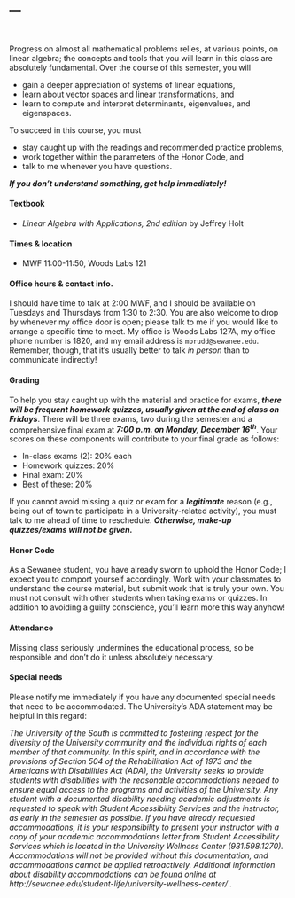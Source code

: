 ---
---

<br>

Progress on almost all mathematical problems relies, at various points, on linear
algebra; the concepts and tools that you will learn in this class are absolutely fundamental.
Over the course of this semester, you will

- gain a deeper appreciation of systems of linear equations, 
- learn about vector spaces and linear transformations, and
- learn to compute and interpret determinants, eigenvalues, and eigenspaces.

To succeed in this course, you must

-   stay caught up with the readings and recommended practice problems,
-   work together within the parameters of the Honor Code, and
-   talk to me whenever you have questions.

***If you don't understand something, get help immediately!***

#### Textbook 

- _Linear Algebra with Applications, 2nd edition_ by Jeffrey Holt

#### Times & location

- MWF 11:00-11:50, Woods Labs 121

#### Office hours & contact info.

I should have time to talk at 2:00 MWF, and I should be available on Tuesdays 
and Thursdays from 1:30 to 2:30. You are also welcome to drop by whenever my office door is open; please talk 
to me if you would like to arrange a specific time to meet. My office is Woods Labs 127A, my office phone 
number is 1820, and my email address is `mbrudd@sewanee.edu`. Remember, though, that it's usually better 
to talk _in person_ than to communicate indirectly!

#### Grading

To help you stay caught up with the material and practice for exams,
***there will be frequent homework quizzes, usually given at the end of class on Fridays***. 
There will be three exams, two during the semester and a comprehensive final 
exam at ***7:00 p.m. on Monday, December 16^th^***. 
Your scores on these components will contribute to your final grade as follows:

-   In-class exams (2): 20% each
-   Homework quizzes: 20%
-   Final exam: 20%
-   Best of these: 20%

If you cannot avoid missing a quiz or exam for a ***legitimate*** 
reason (e.g., being out of town to participate in a University-related activity), 
you must talk to me ahead of time to reschedule. 
***Otherwise, make-up quizzes/exams will not be given.***

#### Honor Code

As a Sewanee student, you have already sworn to uphold the Honor Code; I
expect you to comport yourself accordingly. Work with your classmates to
understand the course material, but submit work that is truly your own.
You must not consult with other students when taking exams or quizzes.
In addition to avoiding a guilty conscience, you’ll learn more this way
anyhow!

#### Attendance

Missing class seriously undermines the educational process, so be
responsible and don’t do it unless absolutely necessary.

#### Special needs

Please notify me immediately if you have any documented special needs
that need to be accommodated. The University's ADA statement may be helpful in this regard:

_The University of the South is committed to fostering respect for the diversity of the University community and the individual rights of each member of that community. In this spirit, and in accordance with the provisions of Section 504 of the Rehabilitation Act of 1973 and the Americans with Disabilities Act (ADA), the University seeks to provide students with disabilities with the reasonable accommodations needed to ensure equal access to the programs and activities of the University. Any student with a documented disability needing academic adjustments is requested to speak with Student Accessibility Services and the instructor, as early in the semester as possible. If you have already requested accommodations, it is your responsibility to present your instructor with a copy of your academic accommodations letter from Student Accessibility Services which is located in the University Wellness Center (931.598.1270). Accommodations will not be provided without this documentation, and accommodations cannot be applied retroactively. Additional information about disability accommodations can be found online at http://sewanee.edu/student-life/university-wellness-center/ ._